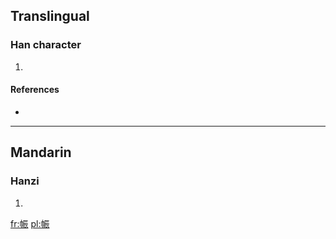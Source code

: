 ==Translingual==

===Han character===
{{Han char|rn=50|rad=巾|as=07|sn=10|four=|canj=中月一一女 (LBMMV)}}

# {{defn|Han|sort=巾07}}

====References====
* {{Han ref|kx=0331.330|dkj=08914|dj=0637.260|hdz=10739.140|uh=5E2A|ud=24106}}

----

==Mandarin==

===Hanzi===
{{cmn-hanzi|pin=[[zhēn]] ([[zhen1]])|wg=chen<sup>1</sup>}}

# {{defn|lang=cmn|sort=巾07}}

[[fr:帪]]
[[pl:帪]]